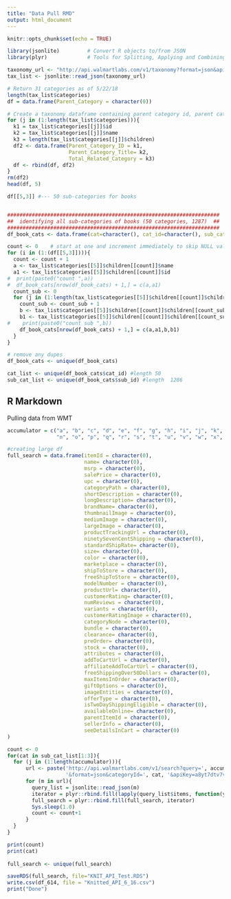 ```yaml
---
title: "Data Pull RMD"
output: html_document
---
```


```r
knitr::opts_chunk$set(echo = TRUE)

library(jsonlite)         # Convert R objects to/from JSON
library(plyr)             # Tools for Splitting, Applying and Combining Data

taxonomy_url <- "http://api.walmartlabs.com/v1/taxonomy?format=json&apiKey=a8yt7dtv7vjgtq8waassmhra"
tax_list <- jsonlite::read_json(taxonomy_url)

# Return 31 categories as of 5/22/18
length(tax_list$categories)
df = data.frame(Parent_Category = character(0))

# Create a taxonomy dataframe containing parent category id, parent category title, and total number of related categories
for (j in (1:length(tax_list$categories))){
  k1 = tax_list$categories[[j]]$id
  k2 = tax_list$categories[[j]]$name
  k3 = length(tax_list$categories[[j]]$children)
  df2 <- data.frame(Parent_Category_ID = k1,
                    Parent_Category_Title= k2,
                    Total_Related_Category = k3)
  df <- rbind(df, df2)
}
rm(df2)
head(df, 5)

df[[5,3]] #--- 50 sub-categories for books


#####################################################################
##  identifying all sub-categories of books (50 categories, 1287)  ##
#####################################################################
df_book_cats <- data.frame(cat=character(), cat_id=character(), sub_cat=character(), sub_id=character(), stringsAsFactors=FALSE)

count <- 0    # start at one and increment immediately to skip NULL values from header
for (i in (1:(df[[5,3]]))){
  count <- count + 1
  a <- tax_list$categories[[5]]$children[[count]]$name
  a1 <- tax_list$categories[[5]]$children[[count]]$id
#  print(paste0("count ",a))
#  df_book_cats[nrow(df_book_cats) + 1,] = c(a,a1)
  count_sub <- 0
  for (j in (1:length(tax_list$categories[[5]]$children[[count]]$children))){
    count_sub <- count_sub + 1
    b <- tax_list$categories[[5]]$children[[count]]$children[[count_sub]]$name
    b1 <- tax_list$categories[[5]]$children[[count]]$children[[count_sub]]$id
#    print(paste0("count sub ",b))
    df_book_cats[nrow(df_book_cats) + 1,] = c(a,a1,b,b1)
  }
}

# remove any dupes 
df_book_cats <- unique(df_book_cats)

cat_list <- unique(df_book_cats$cat_id) #length 50
sub_cat_list <- unique(df_book_cats$sub_id) #length  1286 


```

## R Markdown

Pulling data from WMT

```r

accumulator = c("a", "b", "c", "d", "e", "f", "g", "h", "i", "j", "k", "l", "m", 
                "n", "o", "p", "q", "r", "s", "t", "u", "v", "w", "x", "y", "z")

#creating large df
full_search = data.frame(itemId = character(0), 
                         name= character(0), 
                         msrp = character(0),
                         salePrice = character(0),
                         upc = character(0),
                         categoryPath = character(0),
                         shortDescription = character(0),
                         longDescription= character(0), 
                         brandName= character(0), 
                         thumbnailImage = character(0),
                         mediumImage = character(0),
                         largeImage = character(0),
                         productTrackingUrl = character(0),
                         ninetySevenCentShipping = character(0),
                         standardShipRate= character(0), 
                         size= character(0), 
                         color = character(0),
                         marketplace = character(0),
                         shipToStore = character(0),
                         freeShipToStore = character(0),
                         modelNumber = character(0),
                         productUrl= character(0), 
                         customerRating= character(0), 
                         numReviews = character(0),
                         variants = character(0),
                         customerRatingImage = character(0),
                         categoryNode = character(0),
                         bundle = character(0),
                         clearance= character(0), 
                         preOrder= character(0), 
                         stock = character(0),
                         attributes = character(0),
                         addToCartUrl = character(0),
                         affiliateAddToCartUrl = character(0),
                         freeShippingOver50Dollars = character(0),
                         maxItemsInOrder = character(0),
                         giftOptions = character(0),
                         imageEntities = character(0),
                         offerType = character(0),
                         isTwoDayShippingEligible = character(0), 
                         availableOnline= character(0),
                         parentItemId = character(0),
                         sellerInfo = character(0),
                         seeDetailsInCart = character(0)
)

count <- 0
for(cat in sub_cat_list[1:3]){
  for (j in (1:length(accumulator))){
      url <- paste('http://api.walmartlabs.com/v1/search?query=', accumulator[j], 
                   '&format=json&categoryId=', cat, '&apiKey=a8yt7dtv7vjgtq8waassmhra&numItems=25', sep = "")
      for (m in url){
        query_list = jsonlite::read_json(m)
        iterator = plyr::rbind.fill(lapply(query_list$items, function(y){as.data.frame(t(y),stringsAsFactors=FALSE)}))
        full_search = plyr::rbind.fill(full_search, iterator)
        Sys.sleep(1.0)
        count <- count+1
      }
  }
}

print(count)
print(cat)
        
full_search <- unique(full_search)

saveRDS(full_search, file="KNIT_API_Test.RDS")
write.csv(df_614, file = "Knitted_API_6_16.csv")
print("Done")

```

